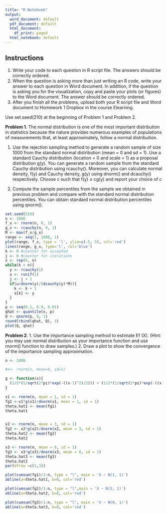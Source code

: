 ```yaml
---
title: "R Notebook"
output:
  word_document: default
  pdf_document: default
  html_document:
    df_print: paged
  html_notebook: default
---
```


## **Instructions**

1. Write your code to each question in R script file. The answers should be correctly
ordered.
2. When the question is asking more than just writing an R code, write your answer to
each question in Word document. In addition, if the question is asking you for the
visualization, copy and paste your plots (or figures) to the Word document. The answer
should be correctly ordered.
3. After you finish all the problems, upload both your R script file and Word document to
Homework 1 Dropbox in the course Elearning.

Use set.seed(210) at the beginning of Problem 1 and Problem 2.

**Problem 1**. 
The normal distribution is one of the most important distribution in statistics
because the nature provides numerous examples of populations of measurements that, at
least approximately, follow a normal distribution.

1. Use the rejection sampling method to generate a random sample of size 1000 from the
standard normal distribution (mean = 0 and sd = 1). Use a standard Cauchy distribution (location = 0 and scale = 1) as a proposal distribution g(y). You can generate
a random sample from the standard Cauchy distribution using rcauchy(). Moreover,
you can calculate normal density, f(y) and Cauchy density, g(y) using dnorm() and
dcauchy() respectively. Choose c such that f(y) ≤ cg(y) and report your choice of c

2. Compute the sample percentiles from the sample we obtained in previous problem and
compare with the standard normal distribution percentiles. You can obtain standard
normal distribution percentiles using qnorm().

```r
set.seed(210)
n <- 1000
f_x <- rnorm(n, 0, 1)
g_x <- rcauchy(n, 0, 1)
M <- max(f_x/g_x)
range <- seq(1, 1000, 1)
plot(range, f_x, type = 'l', ylim=c(-5, 5), col='red')
lines(range, g_x, type='l', col='blue')
k <- 0 #counter for accepted
j <- 0 #counter for iterations
x <- rep(0, n)
while(k < n){
  y <- rcauchy(1)
  u <- runif(1)
  j <- j + 1
  if(u<dnorm(y)/(dcauchy(y)*M)){
    k <- k + 1
    x[k] <- y
  }
}
p <- seq(0.1, 0.9, 0.01)
qhat <- quantile(x, p)
Q <- qnorm(p, 0, 1)
round(rbind(qhat, Q), 3)
plot(Q, qhat)

```
**Problem 2**.
1. Use the importance sampling method to estimate Ef (X). (Hint: you may use normal
distribution as your importance function and use rnorm() function to draw samples.)
2. Draw a plot to show the convergence of the importance sampling approximation.

```r
n <- 1000

#x<- rnorm(n, mean=0, sd=1)

g <- function(x){
  (1/2*(1/sqrt(2*pi)*exp(-((x-1)^2)/2))) + (1/2*(1/sqrt(2*pi)*exp(-((x-3)^2)/2)))
}

x1 <- rnorm(n, mean = 1, sd = 1)
fg1 <-x1*g(x1)/dnorm(x1, mean = 1, sd = 1)
theta.hat1 <- mean(fg1)
theta.hat1


x2 <- rnorm(n, mean = 3, sd = 1)
fg2 <- x2*g(x2)/dnorm(x2, mean = 3, sd = 1)
theta.hat2 <- mean(fg2)
theta.hat2

x3 <- rnorm(n, mean = 0, sd = 1)
fg3 <- x3*g(x3)/dnorm(x3, mean = 0, sd = 1)
theta.hat3 <- mean(fg3)
theta.hat3
par(mfrow =c(1,3))

plot(cumsum(fg1)/1:n, type = "l", main = 'X ~ N(1, 1)')
abline(a=theta.hat1, b=0, col='red')

plot(cumsum(fg2)/1:n, type = "l",main = 'X ~ N(3, 1)')
abline(a=theta.hat2, b=0, col='red')

plot(cumsum(fg3)/1:n, type = "l", main = 'X ~ N(0, 1)')
abline(a=theta.hat3, b=0, col='red')
```




